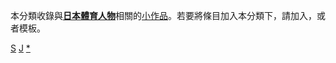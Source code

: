 {{Catnav|頁面分類|社会|文化|体育|运动员|各国运动员|日本運動員}}
{{Catnav|頁面分類|社会|文化|体育|各國體育|日本體育|日本運動員}}
{{Catnav|頁面分類|地理|国家|亚洲国家|日本|日本人|各职业日本人|日本運動員}}
{{Catnav|頁面分類|人物|各職業人物|运动员|各国运动员|日本運動員}}
{{Catnav|頁面分類|人物|職業|按职业分类的各国人物|各职业日本人|日本運動員}}
{{Catnav|頁面分類|人物|各國人物|日本人|各职业日本人|日本運動員}}
{{hiddencat}}
{{WPSS-cat}}

{{細分}}

本分類收錄與'''[[日本|日本]][[:Category:日本運動員|體育人物]]'''相關的[[Wikipedia:小作品|小作品]]。若要將條目加入本分類下，請加入'''{{tl|Japan-sport-bio-stub}}'''，或者'''{{tl|日本體育人物小作品}}'''模板。

[[Category:日本人物小作品|S]]
[[Category:体育人物小作品|J]]
[[Category:日本運動員|*]]